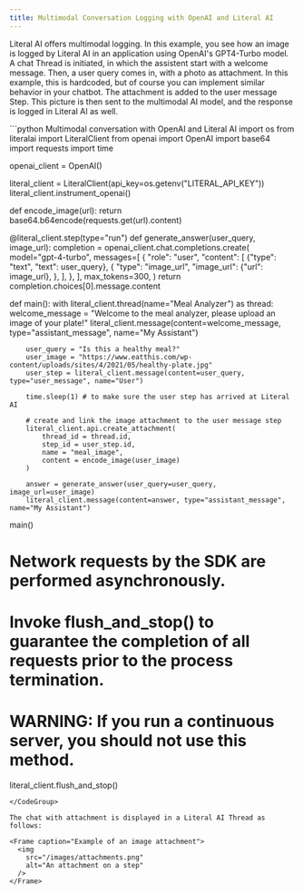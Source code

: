 ```yaml
---
title: Multimodal Conversation Logging with OpenAI and Literal AI
---
```


Literal AI offers multimodal logging. In this example, you see how an image is logged by Literal AI in an application using OpenAI's GPT4-Turbo model. A chat Thread is initiated, in which the assistent start with a welcome message. Then, a user query comes in, with a photo as attachment. In this example, this is hardcoded, but of course you can implement similar behavior in your chatbot. The attachment is added to the user message Step. This picture is then sent to the multimodal AI model, and the response is logged in Literal AI as well. 

<CodeGroup>
```python Multimodal conversation with OpenAI and Literal AI
import os
from literalai import LiteralClient
from openai import OpenAI
import base64
import requests
import time

openai_client = OpenAI()

literal_client = LiteralClient(api_key=os.getenv("LITERAL_API_KEY"))
literal_client.instrument_openai()

def encode_image(url):
    return base64.b64encode(requests.get(url).content)

@literal_client.step(type="run")
def generate_answer(user_query, image_url):
    completion = openai_client.chat.completions.create(
        model="gpt-4-turbo",
        messages=[
            {
                "role": "user",
                "content": [
                    {"type": "text", "text": user_query},
                    {
                        "type": "image_url",
                        "image_url": {"url": image_url},
                    },
                ],
            },
        ],
        max_tokens=300,
    )
    return completion.choices[0].message.content

def main():
    with literal_client.thread(name="Meal Analyzer") as thread:
        welcome_message = "Welcome to the meal analyzer, please upload an image of your plate!"
        literal_client.message(content=welcome_message, type="assistant_message", name="My Assistant")

        user_query = "Is this a healthy meal?"
        user_image = "https://www.eatthis.com/wp-content/uploads/sites/4/2021/05/healthy-plate.jpg"
        user_step = literal_client.message(content=user_query, type="user_message", name="User")

        time.sleep(1) # to make sure the user step has arrived at Literal AI

        # create and link the image attachment to the user message step
        literal_client.api.create_attachment(
            thread_id = thread.id,
            step_id = user_step.id,
            name = "meal_image",
            content = encode_image(user_image)
        )

        answer = generate_answer(user_query=user_query, image_url=user_image)
        literal_client.message(content=answer, type="assistant_message", name="My Assistant")


main()
# Network requests by the SDK are performed asynchronously.
# Invoke flush_and_stop() to guarantee the completion of all requests prior to the process termination.
# WARNING: If you run a continuous server, you should not use this method.
literal_client.flush_and_stop()
```
</CodeGroup>

The chat with attachment is displayed in a Literal AI Thread as follows: 

<Frame caption="Example of an image attachment">
  <img
    src="/images/attachments.png"
    alt="An attachment on a step"
  />
</Frame>